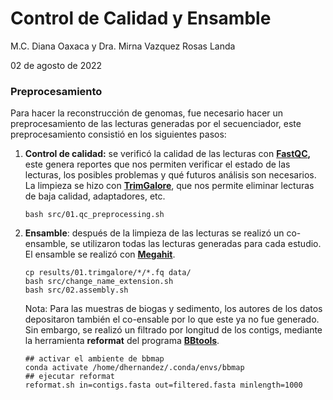 #  Control de Calidad y Ensamble

M.C. Diana Oaxaca y Dra. Mirna Vazquez Rosas Landa 

02 de agosto de 2022


### Preprocesamiento

Para hacer la reconstrucción de genomas, fue necesario hacer un preprocesamiento de las lecturas generadas por el secuenciador, este preprocesamiento consistió en los siguientes pasos:

1. **Control de calidad:** se verificó la calidad de las lecturas con **[FastQC](https://github.com/s-andrews/FastQC),** este genera reportes que nos permiten verificar el estado de las lecturas, los posibles problemas y qué futuros análisis son necesarios. La limpieza se hizo con **[TrimGalore](https://github.com/FelixKrueger/TrimGalore)**, que nos permite eliminar lecturas de baja calidad, adaptadores, etc.

   ```shell
   bash src/01.qc_preprocessing.sh
   ```

2. **Ensamble**: después de la limpieza de las lecturas se realizó un co-ensamble, se utilizaron todas las lecturas generadas para cada estudio. El ensamble se realizó con **[Megahit](https://github.com/voutcn/megahit)**.

   ```shell
   cp results/01.trimgalore/*/*.fq data/
   bash src/change_name_extension.sh
   bash src/02.assembly.sh
   ```

   Nota: Para las muestras de biogas y sedimento, los autores de los datos depositaron también el co-ensable por lo que este ya no fue generado. Sin embargo, se realizó un filtrado por longitud de los contigs, mediante la herramienta **reformat** del programa **[BBtools](https://jgi.doe.gov/data-and-tools/software-tools/bbtools/)**.

   ```shell
   ## activar el ambiente de bbmap
   conda activate /home/dhernandez/.conda/envs/bbmap
   ## ejecutar reformat
   reformat.sh in=contigs.fasta out=filtered.fasta minlength=1000
   ```
